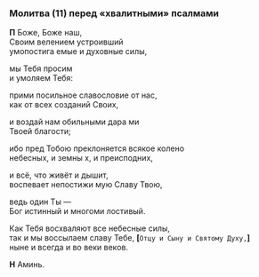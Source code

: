 <span id="molitva11" />

### Молитва (11) перед «хвалитными» псалмами

**П** Боже, Боже наш,  
Своим велением устроивший  
умопостига емые и духовные силы,

мы Тебя просим  
и умоляем Тебя:

прими посильное славословие от нас,  
как от всех созданий Своих,

и воздай нам обильными дара ми  
Твоей благости;

ибо пред Тобою преклоняется всякое колено  
небесных, и земны х, и преисподних,

и всё, что живёт и дышит,  
воспевает непостижи мую Славу Твою,

ведь один Ты —  
Бог истинный и многоми лостивый.

Как Тебя восхваляют все небесные силы,  
так и мы воссылаем славу Тебе,
**[**`Отцу и Сыну и Святому Духу,`**]**  
ныне и всегда и во веки веков.

**Н** Аминь.
